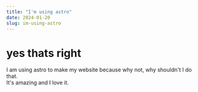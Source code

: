 ```yaml
---
title: "I'm using astro"
date: 2024-01-20
slug: im-using-astro
---
```


# yes thats right
I am using astro to make my website because why not, why shouldn't I do that.<br/>
It's amazing and I love it.
